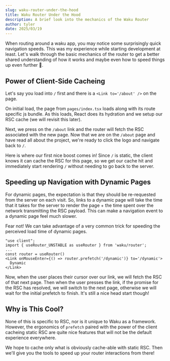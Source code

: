 ```yaml
---
slug: waku-router-under-the-hood
title: Waku Router Under the Hood
description: A brief look into the mechanics of the Waku Router
author: tyler
date: 2025/03/19
---
```


When routing around a waku app, you may notice some surprisingly quick navigation speeds. This was my experience while starting development at least. Let's walk through the basic mechanics of the router to get a better shared understanding of how it works and maybe even how to speed things up even further 🚀.

## Power of Client-Side Cacheing

Let's say you load into `/` first and there is a `<Link to='/about' />` on the page.

On initial load, the page from `pages/index.tsx` loads along with its route specific js bundle. As this loads, React does its hydration and we setup our RSC cache (we will revisit this later).

Next, we press on the `/about` link and the router will fetch the RSC associated with the new page. Now that we are on the `/about` page and have read all about the project, we're ready to click the logo and navigate back to `/`.

Here is where our first nice boost comes in! Since `/` is static, the client knows it can cache the RSC for this page, so we get our cache hit and immediately start rendering `/` without needing to go back to the server.

## Speeding up Navigation with Dynamic Pages

For dynamic pages, the expectation is that they should be re-requested from the server on each visit. So, links to a dynamic page will take the time that it takes for the server to render the page + the time spent over the network transmitting the RSC payload. This can make a navigation event to a dynamic page feel much slower.

Fear not! We can take advantage of a very common trick for speeding the perceived load time of dynamic pages.

```tsx
"use client";
import { useRouter_UNSTABLE as useRouter } from 'waku/router';
...
const router = useRouter()
<Link onMouseEnter={() => router.prefetch('/dynamic')} to='/dynamic'>
  Dynamic
</Link>
```

Now, when the user places their cursor over our link, we will fetch the RSC of that next page. Then when the user presses the link, if the promise for the RSC has resolved, we will switch to the next page, otherwise we will wait for the initial prefetch to finish. It's still a nice head start though!

## Why is This Cool?

None of this is specific to RSC, nor is it unique to Waku as a framework. However, the ergonomics of `prefetch` paired with the power of the client cacheing static RSC are quite nice features that will not be the default experience everywhere.

We hope to cache only what is obviously cache-able with static RSC. Then we'll give you the tools to speed up your router interactions from there!
